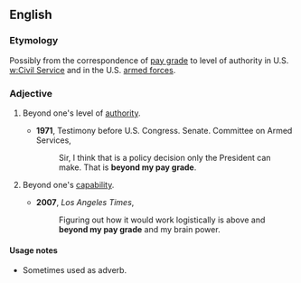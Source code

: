 ==English==

===Etymology===
Possibly from the correspondence of [[pay grade]] to level of authority in U.S. [[w:Civil Service]] and in the U.S. [[armed forces]].

===Adjective===
{{infl|en|adjective|head=[[beyond]] [[one]][['s]] [[pay]] [[grade]]}}

# {{idiom}} Beyond one's level of [[authority]].
#* '''1971''', Testimony before U.S. Congress. Senate. Committee on Armed Services,
#*: Sir, I think that is a policy decision only the President can make. That is '''beyond my pay grade'''.
# {{idiom}} Beyond one's [[capability]].
#* '''2007''', ''Los Angeles Times'',
#*: Figuring out how it would work logistically is above and '''beyond my pay grade''' and my brain power.

====Usage notes====
* Sometimes used as adverb.